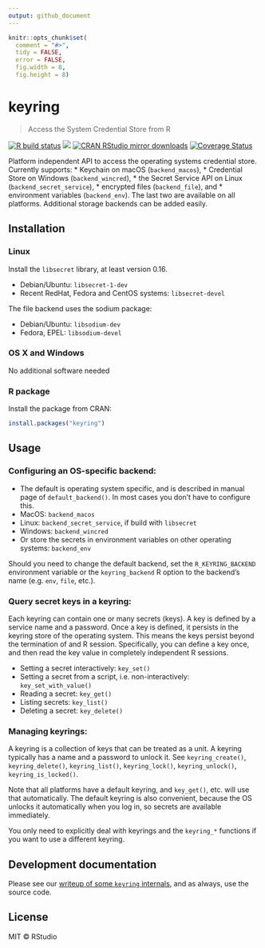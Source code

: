 ```yaml
---
output: github_document
---
```


```r
knitr::opts_chunk$set(
  comment = "#>",
  tidy = FALSE,
  error = FALSE,
  fig.width = 8,
  fig.height = 8)
```

# keyring

> Access the System Credential Store from R

<!-- badges: start -->
[![R build status](https://github.com/r-lib/keyring/workflows/R-CMD-check/badge.svg)](https://github.com/r-lib/keyring/actions)
[![](https://www.r-pkg.org/badges/version/keyring)](https://www.r-pkg.org/pkg/keyring)
[![CRAN RStudio mirror downloads](https://cranlogs.r-pkg.org/badges/keyring)](https://www.r-pkg.org/pkg/keyring)
[![Coverage Status](https://img.shields.io/codecov/c/github/r-lib/keyring/master.svg)](https://codecov.io/github/r-lib/keyring?branch=master)
<!-- badges: end -->

Platform independent API to access the operating systems
credential store. Currently supports:
* Keychain on macOS (`backend_macos`),
* Credential Store on Windows (`backend_wincred`),
* the Secret Service API on Linux (`backend_secret_service`),
* encrypted files (`backend_file`), and
* environment variables (`backend_env`).
The last two are available on all platforms.
Additional storage backends can be added easily.

## Installation

### Linux

Install the `libsecret` library, at least version 0.16.

- Debian/Ubuntu: `libsecret-1-dev`
- Recent RedHat, Fedora and CentOS systems: `libsecret-devel`

The file backend uses the sodium package:

- Debian/Ubuntu: `libsodium-dev`
- Fedora, EPEL: `libsodium-devel`

### OS X and Windows

No additional software needed

### R package

Install the package from CRAN:

```r
install.packages("keyring")
```

## Usage

### Configuring an OS-specific backend:

- The default is operating system specific, and is described in
  manual page of `default_backend()`. In most cases you don't have
  to configure this.
- MacOS: `backend_macos`
- Linux: `backend_secret_service`,  if build with `libsecret`
- Windows: `backend_wincred`
- Or store the secrets in environment variables on other operating
  systems: `backend_env`

Should you need to change the default backend, set the
`R_KEYRING_BACKEND` environment variable or the `keyring_backend` R
option to the backend's name (e.g. `env`, `file`, etc.).

### Query secret keys in a keyring:

Each keyring can contain one or many secrets (keys). A key is defined by
a service name and a password. Once a key is defined, it persists in the
keyring store of the operating system. This means the keys persist beyond
the termination of and R session. Specifically, you can define a key
once, and then read the key value in completely independent R sessions.

- Setting a secret interactively: `key_set()`
- Setting a secret from a script, i.e. non-interactively:
  `key_set_with_value()`
- Reading a secret: `key_get()`
- Listing secrets: `key_list()`
- Deleting a secret: `key_delete()`

### Managing keyrings:

A keyring is a collection of keys that can be treated as a unit.
A keyring typically has a name and a password to unlock it.
See `keyring_create()`, `keyring_delete()`, `keyring_list()`,
`keyring_lock()`, `keyring_unlock()`, `keyring_is_locked()`.

Note that all platforms have a default keyring, and `key_get()`, etc.
will use that automatically. The default keyring is also convenient,
because the OS unlocks it automatically when you log in, so secrets
are available immediately.

You only need to explicitly deal with keyrings and the `keyring_*`
functions if you want to use a different keyring.

## Development documentation

Please see our [writeup of some `keyring` internals](https://github.com/r-lib/keyring/blob/master/inst/development-notes.md),
and as always, use the source code.

## License

MIT © RStudio
